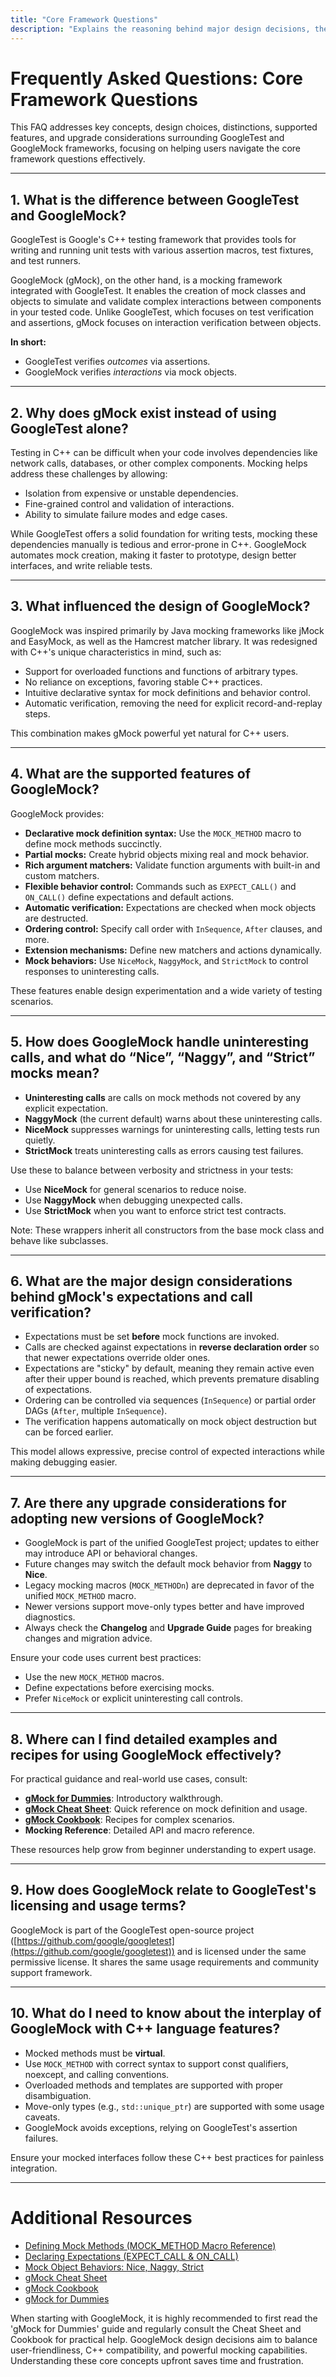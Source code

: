 ```yaml
---
title: "Core Framework Questions"
description: "Explains the reasoning behind major design decisions, the distinction between GoogleTest and GoogleMock, supported features, and upgrade considerations for new releases."
---
```


# Frequently Asked Questions: Core Framework Questions

This FAQ addresses key concepts, design choices, distinctions, supported features, and upgrade considerations surrounding GoogleTest and GoogleMock frameworks, focusing on helping users navigate the core framework questions effectively.

---

## 1. What is the difference between GoogleTest and GoogleMock?

GoogleTest is Google's C++ testing framework that provides tools for writing and running unit tests with various assertion macros, test fixtures, and test runners.

GoogleMock (gMock), on the other hand, is a mocking framework integrated with GoogleTest. It enables the creation of mock classes and objects to simulate and validate complex interactions between components in your tested code. Unlike GoogleTest, which focuses on test verification and assertions, gMock focuses on interaction verification between objects.

**In short:**
- GoogleTest verifies *outcomes* via assertions.
- GoogleMock verifies *interactions* via mock objects.

---

## 2. Why does gMock exist instead of using GoogleTest alone?

Testing in C++ can be difficult when your code involves dependencies like network calls, databases, or other complex components. Mocking helps address these challenges by allowing:

- Isolation from expensive or unstable dependencies.
- Fine-grained control and validation of interactions.
- Ability to simulate failure modes and edge cases.

While GoogleTest offers a solid foundation for writing tests, mocking these dependencies manually is tedious and error-prone in C++. GoogleMock automates mock creation, making it faster to prototype, design better interfaces, and write reliable tests.

---

## 3. What influenced the design of GoogleMock?

GoogleMock was inspired primarily by Java mocking frameworks like jMock and EasyMock, as well as the Hamcrest matcher library. It was redesigned with C++'s unique characteristics in mind, such as:

- Support for overloaded functions and functions of arbitrary types.
- No reliance on exceptions, favoring stable C++ practices.
- Intuitive declarative syntax for mock definitions and behavior control.
- Automatic verification, removing the need for explicit record-and-replay steps.

This combination makes gMock powerful yet natural for C++ users.

---

## 4. What are the supported features of GoogleMock?

GoogleMock provides:

- **Declarative mock definition syntax:** Use the `MOCK_METHOD` macro to define mock methods succinctly.
- **Partial mocks:** Create hybrid objects mixing real and mock behavior.
- **Rich argument matchers:** Validate function arguments with built-in and custom matchers.
- **Flexible behavior control:** Commands such as `EXPECT_CALL()` and `ON_CALL()` define expectations and default actions.
- **Automatic verification:** Expectations are checked when mock objects are destructed.
- **Ordering control:** Specify call order with `InSequence`, `After` clauses, and more.
- **Extension mechanisms:** Define new matchers and actions dynamically.
- **Mock behaviors:** Use `NiceMock`, `NaggyMock`, and `StrictMock` to control responses to uninteresting calls.

These features enable design experimentation and a wide variety of testing scenarios.

---

## 5. How does GoogleMock handle uninteresting calls, and what do “Nice”, “Naggy”, and “Strict” mocks mean?

- **Uninteresting calls** are calls on mock methods not covered by any explicit expectation.
- **NaggyMock** (the current default) warns about these uninteresting calls.
- **NiceMock** suppresses warnings for uninteresting calls, letting tests run quietly.
- **StrictMock** treats uninteresting calls as errors causing test failures.

Use these to balance between verbosity and strictness in your tests:

- Use **NiceMock** for general scenarios to reduce noise.
- Use **NaggyMock** when debugging unexpected calls.
- Use **StrictMock** when you want to enforce strict test contracts.

Note: These wrappers inherit all constructors from the base mock class and behave like subclasses.

---

## 6. What are the major design considerations behind gMock's expectations and call verification?

- Expectations must be set **before** mock functions are invoked.
- Calls are checked against expectations in **reverse declaration order** so that newer expectations override older ones.
- Expectations are "sticky" by default, meaning they remain active even after their upper bound is reached, which prevents premature disabling of expectations.
- Ordering can be controlled via sequences (`InSequence`) or partial order DAGs (`After`, multiple `InSequence`).
- The verification happens automatically on mock object destruction but can be forced earlier.

This model allows expressive, precise control of expected interactions while making debugging easier.

---

## 7. Are there any upgrade considerations for adopting new versions of GoogleMock?

- GoogleMock is part of the unified GoogleTest project; updates to either may introduce API or behavioral changes.
- Future changes may switch the default mock behavior from **Naggy** to **Nice**.
- Legacy mocking macros (`MOCK_METHODn`) are deprecated in favor of the unified `MOCK_METHOD` macro.
- Newer versions support move-only types better and have improved diagnostics.
- Always check the **Changelog** and **Upgrade Guide** pages for breaking changes and migration advice.

Ensure your code uses current best practices:

- Use the new `MOCK_METHOD` macros.
- Define expectations before exercising mocks.
- Prefer `NiceMock` or explicit uninteresting call controls.

---

## 8. Where can I find detailed examples and recipes for using GoogleMock effectively?

For practical guidance and real-world use cases, consult:

- **[gMock for Dummies](https://google.github.io/googletest/gmock_for_dummies.html)**: Introductory walkthrough.
- **[gMock Cheat Sheet](https://google.github.io/googletest/gmock_cheat_sheet.html)**: Quick reference on mock definition and usage.
- **[gMock Cookbook](https://google.github.io/googletest/gmock_cook_book.html)**: Recipes for complex scenarios.
- **Mocking Reference**: Detailed API and macro reference.

These resources help grow from beginner understanding to expert usage.

---

## 9. How does GoogleMock relate to GoogleTest's licensing and usage terms?

GoogleMock is part of the GoogleTest open-source project ([https://github.com/google/googletest](https://github.com/google/googletest)) and is licensed under the same permissive license. It shares the same usage requirements and community support framework.

---

## 10. What do I need to know about the interplay of GoogleMock with C++ language features?

- Mocked methods must be **virtual**.
- Use `MOCK_METHOD` with correct syntax to support const qualifiers, noexcept, and calling conventions.
- Overloaded methods and templates are supported with proper disambiguation.
- Move-only types (e.g., `std::unique_ptr`) are supported with some usage caveats.
- GoogleMock avoids exceptions, relying on GoogleTest's assertion failures.

Ensure your mocked interfaces follow these C++ best practices for painless integration.

---

# Additional Resources

- [Defining Mock Methods (MOCK_METHOD Macro Reference)](/api-reference/core-mocking-apis/mock-method-macros)
- [Declaring Expectations (EXPECT_CALL & ON_CALL)](/api-reference/core-mocking-apis/expectations-on-call)
- [Mock Object Behaviors: Nice, Naggy, Strict](/api-reference/core-mocking-apis/mock-object-behaviors)
- [gMock Cheat Sheet](https://google.github.io/googletest/gmock_cheat_sheet.html)
- [gMock Cookbook](https://google.github.io/googletest/gmock_cook_book.html)
- [gMock for Dummies](https://google.github.io/googletest/gmock_for_dummies.html)

<Callout title="Tip" type="info">
When starting with GoogleMock, it is highly recommended to first read the 'gMock for Dummies' guide and regularly consult the Cheat Sheet and Cookbook for practical help.
</Callout>

<Note>
GoogleMock design decisions aim to balance user-friendliness, C++ compatibility, and powerful mocking capabilities. Understanding these core concepts upfront saves time and frustration.
</Note>
